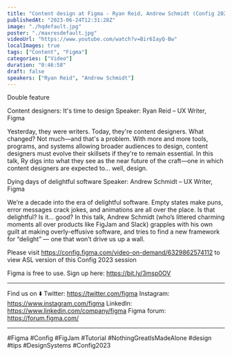 ```yaml
---
title: "Content design at Figma - Ryan Reid, Andrew Schmidt (Config 2023)"
publishedAt: "2023-06-24T12:31:28Z"
image: "./hqdefault.jpg"
poster: "./maxresdefault.jpg"
videoUrl: "https://www.youtube.com/watch?v=Bir6IayQ-Bw"
localImages: true
tags: ["Content", "Figma"]
categories: ["Video"]
duration: "0:46:58"
draft: false
speakers: ["Ryan Reid", "Andrew Schmidt"]
---
```


Double feature

Content designers: It's time to design
Speaker: Ryan Reid – UX Writer, Figma

Yesterday, they were writers. Today, they're content designers. What changed? Not much—and that's a problem. With more and more tools, programs, and systems allowing broader audiences to design, content designers must evolve their skillsets if they're to remain essential. In this talk, Ry digs into what they see as the near future of the craft—one in which content designers are expected to… well, design.

Dying days of delightful software
Speaker: Andrew Schmidt – UX Writer, Figma

We’re a decade into the era of delightful software. Empty states make puns, error messages crack jokes, and animations are all over the place. Is that delightful? Is it… good? In this talk, Andrew Schmidt (who’s littered charming moments all over products like FigJam and Slack) grapples with his own guilt at making overly-effusive software, and tries to find a new framework for “delight” — one that won’t drive us up a wall.

Please visit https://config.figma.com/video-on-demand/6329862574112 to view ASL version of this Config 2023 session

Figma is free to use. Sign up here: https://bit.ly/3msp0OV

---

Find us on ⬇️
Twitter: https://twitter.com/figma
Instagram: https://www.instagram.com/figma
LinkedIn: https://www.linkedin.com/company/figma
Figma forum: https://forum.figma.com/

---

#Figma #Config #FigJam #Tutorial #NothingGreatIsMadeAlone #design #tips #DesignSystems #Config2023
